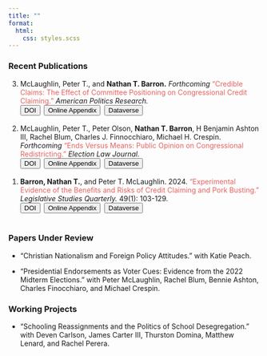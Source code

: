 ```yaml
---
title: ""
format: 
  html: 
    css: styles.scss
---
```


### Recent Publications

<ol reversed>
  <div>
  <li> McLaughlin, Peter T., and **Nathan T. Barron.** *Forthcoming* <font color="#E5625e">"Credible Claims: The Effect of Committee Positioning on Congressional Credit Claiming."</font> *American Politics Research.* <br/>
  <a href="https://doi.org/10.1177/1532673X241309632" target="_blank"><button class="transparent-button">DOI</button></a>&nbsp;
  <a href="https://journals.sagepub.com/doi/suppl/10.1177/1532673X241309632/suppl_file/sj-pdf-1-apr-10.1177_1532673x241309632.pdf" target="_blank"><button class="transparent-button">Online Appendix</button></a>&nbsp;
  <a href="https://doi.org/10.7910/DVN/L2G0LA" target="_blank"><button class="transparent-button">Dataverse</button></a>&nbsp;
  <br><br> </li>
  <li> McLaughlin, Peter T., Peter Olson, **Nathan T. Barron**, H Benjamin Ashton III, Rachel Blum, Charles J. Finnocchiaro, Michael H. Crespin. *Forthcoming* <font color="#E5625e">"Ends Versus Means: Public Opinion on Congressional Redistricting."</font> *Election Law Journal.* <br/>
  <a href="https://doi.org/10.1089/elj.2023.0050" target="_blank"><button class="transparent-button">DOI</button></a>&nbsp;
  <a href="https://dataverse.harvard.edu/file.xhtml?fileId=10820803&version=1.0" target="_blank"><button class="transparent-button">Online Appendix</button></a>&nbsp;
  <a href="https://doi.org/10.7910/DVN/SEA61B" target="_blank"><button class="transparent-button">Dataverse</button></a>&nbsp;
  <br><br> </li>
  <li> **Barron, Nathan T.**, and Peter T. McLaughlin. 2024. <font color="#E5625e">"Experimental Evidence of the Benefits and Risks of Credit Claiming and Pork Busting."</font> *Legislative Studies Quarterly.* 49(1): 103-129. <br/>
  <a href="https://doi.org/10.1111/lsq.12425" target="_blank"><button class="transparent-button">DOI</button></a>&nbsp;
  <a href="https://onlinelibrary.wiley.com/action/downloadSupplement?doi=10.1111%2Flsq.12425&file=lsq12425-sup-0001-AppendixS1.pdf" target="_blank"><button class="transparent-button">Online Appendix</button></a>&nbsp;
  <a href="https://doi.org/10.7910/DVN/ZUFWZM" target="_blank"><button class="transparent-button">Dataverse</button></a>&nbsp;
  <br><br> </li>
</ol>


### Papers Under Review 

-   "Christian Nationalism and Foreign Policy Attitudes." with Katie Peach.

-   "Presidential Endorsements as Voter Cues: Evidence from the 2022 Midterm Elections." with Peter McLaughlin, Rachel Blum, Bennie Ashton, Charles Finocchiaro, and Michael Crespin.


### Working Projects

-   "Schooling Reassignments and the Politics of School Desegregation." with Deven Carlson, James Carter III, Thurston Domina, Matthew Lenard, and Rachel Perera.